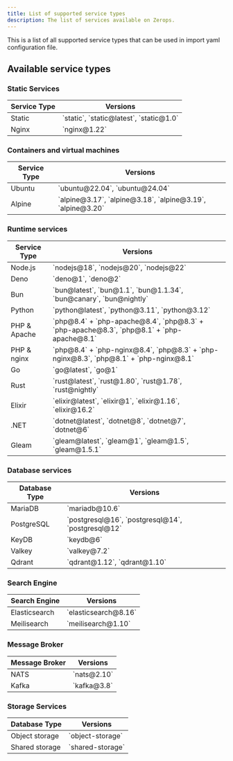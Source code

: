```yaml
---
title: List of supported service types
description: The list of services available on Zerops.
---
```


This is a list of all supported service types that can be used in import yaml configuration file.

## Available service types


### Static Services


<table className="w-full my-1.5 whitespace-nowrap">
  <thead>
    <tr>
      <th className="">Service Type</th>
      <th className="w-full">Versions</th>
    </tr>
  </thead>
  <tbody>
    <tr>
      <td className="w-fit">Static</td>
      <td className="w-fit">`static`, `static@latest`, `static@1.0`</td>
    </tr>
    <tr>
      <td className="w-fit">Nginx</td>
      <td className="w-fit">`nginx@1.22`</td>
    </tr>
  </tbody>
</table>

### Containers and virtual machines

<table className="w-full my-1.5 whitespace-nowrap">
  <thead>
    <tr>
      <th className="">Service Type</th>
      <th className="w-full">Versions</th>
    </tr>
  </thead>
  <tbody>
    <tr>
      <td className="w-fit">Ubuntu</td>
      <td className="w-fit">`ubuntu@22.04`, `ubuntu@24.04`</td>
    </tr>
    <tr>
      <td className="w-fit">Alpine</td>
      <td className="w-fit">`alpine@3.17`, `alpine@3.18`, `alpine@3.19`, `alpine@3.20`</td>
    </tr>
  </tbody>
</table>




### Runtime services

<table className="w-full my-1.5">
  <thead>
    <tr>
      <th className="whitespace-nowrap">Service Type</th>
      <th className="w-full">Versions</th>
    </tr>
  </thead>
  <tbody>
    <tr>
      <td className="w-fit">Node.js</td>
      <td className="w-fit">`nodejs@18`, `nodejs@20`, `nodejs@22`</td>
    </tr>
    <tr>
      <td className="w-fit">Deno</td>
      <td className="w-fit">`deno@1`, `deno@2`</td>
    </tr>
    <tr>
      <td className="w-fit">Bun</td>
      <td className="w-fit">`bun@latest`, `bun@1.1`, `bun@1.1.34`, `bun@canary`, `bun@nightly`</td>
    </tr>
    <tr>
      <td className="w-fit">Python</td>
      <td className="w-fit">`python@latest`, `python@3.11`, `python@3.12`</td>
    </tr>
    <tr>
      <td className="w-fit">PHP & Apache</td>
      <td className="w-fit">`php@8.4` + `php-apache@8.4`, `php@8.3` + `php-apache@8.3`, `php@8.1` + `php-apache@8.1`</td>
    </tr>
    <tr>
      <td className="w-fit">PHP & nginx</td>
      <td className="w-fit">`php@8.4` + `php-nginx@8.4`, `php@8.3` + `php-nginx@8.3`, `php@8.1` + `php-nginx@8.1`</td>
    </tr>
    <tr>
      <td className="w-fit">Go</td>
      <td className="w-fit">`go@latest`, `go@1`</td>
    </tr>
    <tr>
      <td className="w-fit">Rust</td>
      <td className="w-fit">`rust@latest`, `rust@1.80`, `rust@1.78`, `rust@nightly`</td>
    </tr>
    <tr>
      <td className="w-fit">Elixir</td>
      <td className="w-fit">`elixir@latest`, `elixir@1`, `elixir@1.16`, `elixir@16.2`</td>
    </tr>
    <tr>
      <td className="w-fit">.NET</td>
      <td className="w-fit">`dotnet@latest`, `dotnet@8`, `dotnet@7`, `dotnet@6`</td>
    </tr>
    <tr>
      <td className="w-fit">Gleam</td>
      <td className="w-fit">`gleam@latest`, `gleam@1`, `gleam@1.5`, `gleam@1.5.1`</td>
    </tr>
  </tbody>
</table>

### Database services

<table className="w-full my-1.5 whitespace-nowrap">
  <thead>
    <tr>
      <th className="">Database Type</th>
      <th className="w-full">Versions</th>
    </tr>
  </thead>
  <tbody>
      <tr>
      <td className="w-fit">MariaDB</td>
      <td className="w-fit">`mariadb@10.6`</td>
    </tr>
        <tr>
      <td className="w-fit">PostgreSQL</td>
      <td className="w-fit">`postgresql@16`, `postgresql@14`, `postgresql@12`</td>
    </tr>
    <tr>
      <td className="w-fit">KeyDB</td>
      <td className="w-fit">`keydb@6`</td>
    </tr>
    <tr>
      <td className="w-fit">Valkey</td>
      <td className="w-fit">`valkey@7.2`</td>
    </tr>
    <tr>
      <td className="w-fit">Qdrant</td>
      <td className="w-fit">`qdrant@1.12`, `qdrant@1.10`</td>
    </tr>
  </tbody>
</table>

### Search Engine

<table className="w-full my-1.5 whitespace-nowrap">
  <thead>
    <tr>
      <th className="">Search Engine</th>
      <th className="w-full">Versions</th>
    </tr>
  </thead>
  <tbody>
    <tr>
      <td className="w-fit">Elasticsearch</td>
      <td className="w-fit">`elasticsearch@8.16`</td>
    </tr>
    <tr>
      <td className="w-fit">Meilisearch</td>
      <td className="w-fit">`meilisearch@1.10`</td>
    </tr>
  </tbody>
</table>

### Message Broker

<table className="w-full my-1.5 whitespace-nowrap">
  <thead>
    <tr>
      <th className="">Message Broker</th>
      <th className="w-full">Versions</th>
    </tr>
  </thead>
  <tbody>
    <tr>
      <td className="w-fit">NATS</td>
      <td className="w-fit">`nats@2.10`</td>
    </tr>
    <tr>
      <td className="w-fit">Kafka</td>
      <td className="w-fit">`kafka@3.8`</td>
    </tr>
  </tbody>
</table>

### Storage Services


<table className="w-full my-1.5 whitespace-nowrap">
  <thead>
    <tr>
      <th className="">Database Type</th>
      <th className="w-full">Versions</th>
    </tr>
  </thead>
  <tbody>
    <tr>
      <td className="w-fit">Object storage</td>
      <td className="w-fit">`object-storage`</td>
    </tr>
    <tr>
      <td className="w-fit">Shared storage</td>
      <td className="w-fit">`shared-storage`</td>
    </tr>
  </tbody>
</table>
